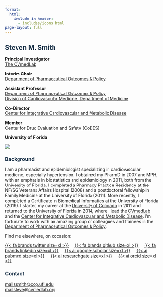 ```yaml
---
format: 
  html:
    include-in-header: 
      - includes/icons.html
page-layout: full
---
```


::: column-page
# [Steven M. Smith]{style="color: #1E354B"}

::: wrap-columns
::: columns-50
::: tight-text
**Principal Investigator**\
[The CVmedLab](https://cvmedlab.org/)

**Interim Chair**\
[Department of Pharmaceutical Outcomes & Policy](https://pop.pharmacy.ufl.edu/)\

**Assistant Professor**\
[Department of Pharmaceutical Outcomes & Policy](https://pop.pharmacy.ufl.edu/)\
[Division of Cardiovascular Medicine, Department of Medicine](https://cardiology.medicine.ufl.edu/)

**Co-Director**\
[Center for Integrative Cardiovascular and Metabolic Disease](https://cicmd.center.ufl.edu/)

**Member**\
[Center for Drug Evaluation and Safety (CoDES)](https://codes.pharmacy.ufl.edu/)

**University of Florida**
:::
:::

::: columns-50
![](assets/CICMD.jpg){fig-align="right"}
:::
:::
:::

::: column-page-inset
### [Background]{style="color: #1E354B"}

I am a pharmacist and epidemiologist specializing in cardiovascular medicine, especially hypertension. I obtained my PharmD in 2007 and MPH, with an emphasis in biostatistics and epidemiology in 2011, both from the University of Florida. I completed a Pharmacy Practice Residency at the NF/SG Veterans Affairs Hospital (2008) and a postdoctoral fellowship in Family Medicine at the University of Florida (2011). More recently, I completed a Certificate in Biomedical Informatics at the University of Florida (2019). I started my career at the [University of Colorado](https://pharmacy.cuanschutz.edu/) in 2011 and returned to the University of Florida in 2014, where I lead the [CVmedLab](https://cvmedlab.org/) and the [Center for Integrative Cardiovascular and Metabolic Disease](https://cicmd.center.ufl.edu/). I'm fortunate to work with an amazing group of colleagues and trainees in the [Department of Pharmaceutical Outcomes & Policy](https://pop.pharmacy.ufl.edu/).
:::

::: column-page-inset
Find me elsewhere, on occasion:

[{{< fa brands twitter size=xl >}}](https://twitter.com/SteveSmithUF)     [{{< fa brands github size=xl >}}](https://github.com/ssmithm/)     [{{< fa brands linkedin size=xl >}}](https://www.linkedin.com/in/steven-smith-09b80659/)     [{{< ai google-scholar size=xl >}}](https://scholar.google.com/citations?user=3MKlN-EAAAAJ&hl=en)     [{{< ai pubmed size=xl >}}](https://www.ncbi.nlm.nih.gov/myncbi/steven.smith.4/bibliography/public/)     [{{< ai researchgate size=xl >}}](https://www.researchgate.net/profile/Steven_Smith16/)     [{{< ai orcid size=xl >}}](https://orcid.org/0000-0002-0201-839X)
:::

::: column-page-inset
### [Contact]{style="color: #1E354B"}

<a href="mailto:ssmith@cop.ufl.edu">[mail]{.material-symbols-rounded}ssmith\@cop.ufl.edu</a>\
<a href="mailto:steve@cvmedlab.org">[mail]{.material-symbols-rounded}steve\@cvmedlab.org</a>
:::
